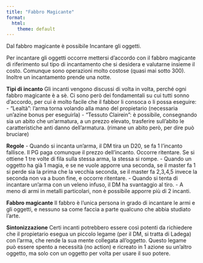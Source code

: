 ```yaml
---
title: "Fabbro Magicante"
format:
  html:
    theme: default
---
```


Dal fabbro magicante è possibile Incantare gli oggetti. 

Per incantare gli oggetti occorre mettersi d'accordo con il fabbro magicante di riferimento sul tipo di incantamento che si desidera e valutarne insieme il costo. Comunque sono operazioni molto costose (quasi mai sotto 300). Inoltre un incantamento prende una notte. 

**Tipi di incanto**
Gli incanti vengono discussi di volta in volta, perché ogni fabbro magicante è a sè. Ci sono però dei fondamentali su cui tutti sonno d'accordo, per cui è molto facile che il fabbor li consoca o li possa eseguire: 
- "Lealtà": l'arma torna volando alla mano del propietario (necessaria un'azine bonus per eseguirla)
- "Tessuto Clairein": è possibile, consegnando sia un abito che un'armatura, a un prezzo elevato, trasferire sull'abito  le caratteristiche anti danno dell'armatura. (rimane un abito però, per dire può bruciare)

**Regole**
- Quando si incanta un'arma, il DM tira un D20, se fa 1 l'incanto fallisce. Il PG paga comunque il prezzo dell'incanto. Occorre ritentare. Se si ottiene 1 tre volte di fila sulla stessa arma, la stessa si rompe. 
- Quando un oggetto ha già 1 magia, e se ne vuole apporre una seconda, se il master fa 1 si perde sia la prima che la vecchia seconda, se il master fa 2,3,4,5 invece la seconda non va a buon fine, e occorre ritentare. 
- Quando si tenta di incantare un'arma con un veleno infuso, il DM ha svantaggio al tiro.
- A meno di armi in metalli particolari, non è possibile apporre più di 2 incanti. 

**Fabbro magicante**
Il fabbro è l'unica persona in grado di incantare le armi e gli oggetti, e nessuno sa come faccia a parte qualcuno che abbia studiato l'arte.

**Sintonizzazione**
Certi incanti potrebbero essere così potenti da richiedere che il propietario esegua un piccolo legame (per il DM, si tratta di Ladega) con l'arma, che rende la sua  mente collegata all'oggetto. Questo legame può essere spento a necessità (no action) e ricreato in 1 azione su un'altro oggetto, ma solo con un oggetto per volta per usare il suo potere.